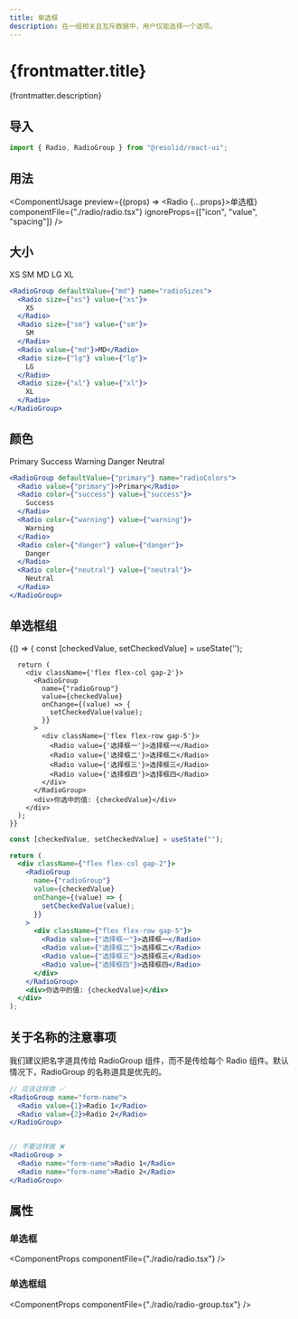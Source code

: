 ```yaml
---
title: 单选框
description: 在一组相关且互斥数据中，用户仅能选择一个选项。
---
```




# {frontmatter.title}

{frontmatter.description}

## 导入

```js
import { Radio, RadioGroup } from "@resolid/react-ui";
```

## 用法

<ComponentUsage
  preview={(props) => <Radio {...props}>单选框</Radio>}
  componentFile={"./radio/radio.tsx"}
  ignoreProps={["icon", "value", "spacing"]}
/>

## 大小

<section className={'example group'}>
  <ComponentExample className={"flex flex-row gap-3 items-center"}>
    <RadioGroup defaultValue={"md"} name="radioSizes">
      <Radio size={"xs"} value={"xs"}>XS</Radio>
      <Radio size={"sm"} value={"sm"}>SM</Radio>
      <Radio value={"md"}>MD</Radio>
      <Radio size={"lg"} value={"lg"}>LG</Radio>
      <Radio size={"xl"} value={"xl"}>XL</Radio>
    </RadioGroup>
  </ComponentExample>

```jsx
<RadioGroup defaultValue={"md"} name="radioSizes">
  <Radio size={"xs"} value={"xs"}>
    XS
  </Radio>
  <Radio size={"sm"} value={"sm"}>
    SM
  </Radio>
  <Radio value={"md"}>MD</Radio>
  <Radio size={"lg"} value={"lg"}>
    LG
  </Radio>
  <Radio size={"xl"} value={"xl"}>
    XL
  </Radio>
</RadioGroup>
```

</section>

## 颜色

<section className={'example group'}>
  <ComponentExample className={'flex flex-row gap-3 items-center'}>
    <RadioGroup defaultValue={"primary"} name="radioColors">
      <Radio value={"primary"}>Primary</Radio>
      <Radio color={'success'} value={'success'}>Success</Radio>
      <Radio color={'warning'} value={'warning'}>Warning</Radio>
      <Radio color={'danger'} value={"danger"}>Danger</Radio>
      <Radio color={'neutral'} value={"neutral"}>Neutral</Radio>
    </RadioGroup>
  </ComponentExample>

```jsx
<RadioGroup defaultValue={"primary"} name="radioColors">
  <Radio value={"primary"}>Primary</Radio>
  <Radio color={"success"} value={"success"}>
    Success
  </Radio>
  <Radio color={"warning"} value={"warning"}>
    Warning
  </Radio>
  <Radio color={"danger"} value={"danger"}>
    Danger
  </Radio>
  <Radio color={"neutral"} value={"neutral"}>
    Neutral
  </Radio>
</RadioGroup>
```

</section>

## 单选框组

<section className={'example group'}>
  <ComponentExample>
    {() => {
      const [checkedValue, setCheckedValue] = useState('');

      return (
        <div className={'flex flex-col gap-2'}>
          <RadioGroup
            name={"radioGroup"}
            value={checkedValue}
            onChange={(value) => {
              setCheckedValue(value);
            }}
          >
            <div className={'flex flex-row gap-5'}>
              <Radio value={'选择框一'}>选择框一</Radio>
              <Radio value={'选择框二'}>选择框二</Radio>
              <Radio value={'选择框三'}>选择框三</Radio>
              <Radio value={'选择框四'}>选择框四</Radio>
            </div>
          </RadioGroup>
          <div>你选中的值: {checkedValue}</div>
        </div>
      );
    }}

  </ComponentExample>

```jsx
const [checkedValue, setCheckedValue] = useState("");

return (
  <div className={"flex flex-col gap-2"}>
    <RadioGroup
      name={"radioGroup"}
      value={checkedValue}
      onChange={(value) => {
        setCheckedValue(value);
      }}
    >
      <div className={"flex flex-row gap-5"}>
        <Radio value={"选择框一"}>选择框一</Radio>
        <Radio value={"选择框二"}>选择框二</Radio>
        <Radio value={"选择框三"}>选择框三</Radio>
        <Radio value={"选择框四"}>选择框四</Radio>
      </div>
    </RadioGroup>
    <div>你选中的值: {checkedValue}</div>
  </div>
);
```

</section>

## 关于名称的注意事项

我们建议把名字道具传给 RadioGroup 组件，而不是传给每个 Radio 组件。默认情况下，RadioGroup 的名称道具是优先的。

```jsx
// 应该这样做 ✅
<RadioGroup name="form-name">
  <Radio value={1}>Radio 1</Radio>
  <Radio value={2}>Radio 2</Radio>
</RadioGroup>


// 不要这样做 ❌
<RadioGroup >
  <Radio name="form-name">Radio 1</Radio>
  <Radio name="form-name">Radio 2</Radio>
</RadioGroup>
```

## 属性

### 单选框

<ComponentProps componentFile={"./radio/radio.tsx"} />

### 单选框组

<ComponentProps componentFile={"./radio/radio-group.tsx"} />
